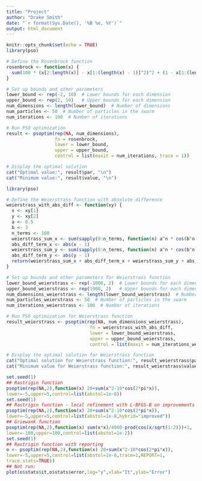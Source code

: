 ```yaml
---
title: "Project"
author: "Drake Smith"
date: "`r format(Sys.Date(), '%B %e, %Y')`"
output: html_document
---
```


```r
knitr::opts_chunk$set(echo = TRUE)
library(pso)
```

``` r
# Define the Rosenbrock function
rosenbrock <- function(x) {
  sum(100 * (x[2:length(x)] - x[1:(length(x) - 1)]^2)^2 + (1 - x[1:(length(x) - 1)])^2)
}

# Set up bounds and other parameters
lower_bound <- rep(-2, 10)  # Lower bounds for each dimension
upper_bound <- rep(2, 10)   # Upper bounds for each dimension
num_dimensions <- length(lower_bound)  # Number of dimensions
num_particles <- 50  # Number of particles in the swarm
num_iterations <- 100  # Number of iterations

# Run PSO optimization
result <- psoptim(rep(NA, num_dimensions),
                  fn = rosenbrock,
                  lower = lower_bound,
                  upper = upper_bound,
                  control = list(maxit = num_iterations, trace = 1))

# Display the optimal solution
cat("Optimal value:", result$par, "\n")
cat("Minimum value:", result$value, "\n")
```
```r
library(pso)

# Define the Weierstrass function with absolute difference
weierstrass_with_abs_diff <- function(xy) {
  x <- xy[1]
  y <- xy[2]
  a <- 0.5
  b <- 3
  n_terms <- 100
  weierstrass_sum_x <- sum(sapply(0:n_terms, function(n) a^n * cos(b^n * pi * x)))
  abs_diff_term_x <- abs(x - 1)
  weierstrass_sum_y <- sum(sapply(0:n_terms, function(n) a^n * cos(b^n * pi * y)))
  abs_diff_term_y <- abs(y - 1)
  return(weierstrass_sum_x + abs_diff_term_x + weierstrass_sum_y + abs_diff_term_y)
}

# Set up bounds and other parameters for Weierstrass function
lower_bound_weierstrass <- rep(-1000, 2)  # Lower bounds for each dimension
upper_bound_weierstrass <- rep(1000, 2)   # Upper bounds for each dimension
num_dimensions_weierstrass <- length(lower_bound_weierstrass)  # Number of dimensions
num_particles_weierstrass <- 50  # Number of particles in the swarm
num_iterations_weierstrass <- 100  # Number of iterations

# Run PSO optimization for Weierstrass function
result_weierstrass <- psoptim(rep(NA, num_dimensions_weierstrass),
                               fn = weierstrass_with_abs_diff,
                               lower = lower_bound_weierstrass,
                               upper = upper_bound_weierstrass,
                               control = list(maxit = num_iterations_weierstrass, trace = 1))

# Display the optimal solution for Weierstrass function
cat("Optimal solution for Weierstrass function:", result_weierstrass$par, "\n")
cat("Minimum value for Weierstrass function:", result_weierstrass$value, "\n")
```

```r
set.seed(1)
## Rastrigin function
psoptim(rep(NA,2),function(x) 20+sum(x^2-10*cos(2*pi*x)),
lower=-5,upper=5,control=list(abstol=1e-8))
set.seed(1)
## Rastrigin function - local refinement with L-BFGS-B on improvements
psoptim(rep(NA,2),function(x) 20+sum(x^2-10*cos(2*pi*x)),
lower=-5,upper=5,control=list(abstol=1e-8,hybrid="improved"))
## Griewank function
psoptim(rep(NA,2),function(x) sum(x*x)/4000-prod(cos(x/sqrt(1:2)))+1,
lower=-100,upper=100,control=list(abstol=1e-2))
set.seed(1)
## Rastrigin function with reporting
o <- psoptim(rep(NA,2),function(x) 20+sum(x^2-10*cos(2*pi*x)),
lower=-5,upper=5,control=list(abstol=1e-8,trace=1,REPORT=1,
trace.stats=TRUE))
## Not run:
plot(o$stats$it,o$stats$error,log="y",xlab="It",ylab="Error")
```
